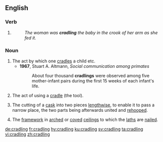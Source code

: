 ==English==

===Verb===
{{head|en|present participle}}

# {{present participle of|cradle|lang=en|nocat=1}}
#: ''The woman was '''cradling''' the baby in the crook of her arm as she fed it.''

===Noun===
{{en-noun}}

# The act by which one [[cradle]]s a child etc.
#* '''1967''', Stuart A. Altmann, ''Social communication among primates''
#*: About four thousand '''cradlings''' were observed among five mother-infant pairs during the first 15 weeks of each infant's life.
# The act of using a [[cradle]] (the tool).
# {{label|en|coopering}} The cutting of a [[cask]] into two pieces [[lengthwise]], to enable it to pass a narrow place, the two parts being afterwards united and [[rehoop]]ed.
# {{label|en|carpentry}} The [[framework]] in [[arched]] or [[coved]] [[ceiling]]s to which the [[lath]]s are [[nail]]ed.
#: {{rfquotek|Knight}}

{{Webster 1913}}

[[de:cradling]]
[[fr:cradling]]
[[hy:cradling]]
[[ku:cradling]]
[[sv:cradling]]
[[ta:cradling]]
[[vi:cradling]]
[[zh:cradling]]